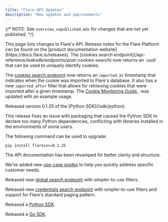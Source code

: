 ```yaml
---
title: "Flare API Updates"
description: "New updates and improvements"
---
```


{/*
NOTE: See `overview_unpublished.mdx` for changes that are not yet published.
*/}

<Note>
This page lists changes to Flare's API.
Release notes for the Flare Platform can be found on the [product documentation website](https://docs.flare.io/releases).
</Note>

<Update label="2024-12" description="API - December 2024">
  The [cookies search endpoint](/api-reference/leaksdb/endpoints/post-cookies-search) now
  returns an `uuid` that can be used to uniquely identify cookies.

  The [cookies search endpoint](/api-reference/leaksdb/endpoints/post-cookies-search) now
  returns an `imported_at` timestamp that indicates when the cookie was imported to Flare's
  database. It also has a new `imported_after` filter that allows for retrieving cookies
  that were imported after a given timestamp. The
  [Cookie Monitoring Guide <Icon icon="book" size={16} />](/guides/cookie-monitoring).
  was updated with an example usage.
</Update>

<Update label="2024-10-22" description="Python SDK - v0.1.25">
  Released version 0.1.25 of the
  [Python SDK](/sdk/python).

  This release fixes an issue with packaging that caused the Python SDK to
  declare too many Python dependencies, conflicting with libraries installed
  in the environments of some users.

  The following command can be used to upgrade:
  ```shell
  pip install flareio>=0.1.25
  ```
</Update>

<Update label="2024-09" description="API - September 2024">
  The API documentation has been revamped for better clarity and structure.

  We’ve added new [use-case guides](/introduction/getting-started)
  to help you quickly address specific customer needs.

  Released new [global search endpoint](/api-reference/v4/endpoints/global-search)
  with simpler-to-use filters.

  Released new [credentials search endpoint](/api-reference/leaksdb/endpoints/post-credentials-search)
  with simpler-to-use filters and support for Flare's standard paging pattern.

  Released a [Python SDK](/sdk/python).

  Released a [Go SDK](/sdk/go).
</Update>

